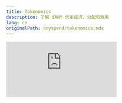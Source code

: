 ```yaml
---
title: Tokenomics
description: 了解 $ANY 代币经济、分配和效用
lang: cn
originalPath: anyspend/tokenomics.mdx
---
```

<iframe
  className="aspect-video w-full rounded-xl"
    src="https://customer-gg6qs7nm5ue94t64.cloudflarestream.com/401392a4eecc085f9032b68139d37e07/iframe?muted=true&loop=true&autoplay=true&poster=https%3A%2F%2Fcustomer-gg6qs7nm5ue94t64.cloudflarestream.com%2F401392a4eecc085f9032b68139d37e07%2Fthumbnails%2Fthumbnail.jpg%3Ftime%3D%26height%3D600"
  title="ANY Tokenomics"
  frameBorder="0"
  allow="accelerometer; autoplay; clipboard-write; encrypted-media; gyroscope; picture-in-picture"
  allowFullScreen
/>

### $ANY 代币是什么？

**$ANY** 是 AnySpend 的原生代币，代表了用户、合作伙伴和协议之间的一致性。其设计遵循两个指导原则：

**社区优先**：90% 的供应量分配给社区（空投、奖励、集成）。AnySpend 基金会获得 10%，用于透明的运营需求。没有为“团队”或“投资者”分配任何份额。

**收入对齐**：协议收入的 95% —— 来自交换、上线、交易流向 $ANY 的回购和销毁。持有者几乎可以捕获网络产生的所有价值。

### $ANY 的总供应量是多少？

```text Total Supply
1,000,000,000
```

### $ANY 的合约地址是什么？

```text Contract Address
0xC17dda248E2D50fC006d8fEbb5A406dd31972712
```

## 代币分配

### $ANY 分配给投资者、团队、基金会、用户的比例是多少？

$ANY 是社区驱动的。没有分配给团队或投资者的份额。

90% 预留给社区和用户。基金会获得剩余的 10%，用于流动性支持、安全与审计、生态系统赠款和回购。

## 代币效用

### $ANY 代币有哪些好处/用途？

- **对于 $ANY 持有者的 Anyspend 费用折扣**
- **质押 $ANY** 以从平台收入中赚取回扣
- **对上市、费用表和集成的治理**

### 持有 $ANY 的 Anyspend 费用折扣是多少？

- **合作伙伴鲸鱼（100K $ANY）**：50% 折扣
- **企业鲸鱼（500K $ANY）**：75% 折扣
- **战略合作伙伴（1M+ $ANY）**：100% 返利（以 $ANY 形式）

## 未来发展

### AnySpend V2 是什么？

AnySpend 正在演变成更大的东西：一个 DeFi 自动化引擎。金融的未来不仅仅是购买和交换代币，它是可编程的资金流动、自动化策略和社区拥有的基础设施。AnySpend 的 V2 将使这一愿景成为现实。
